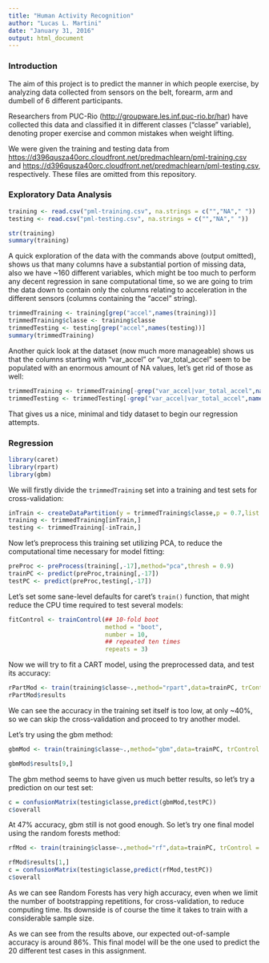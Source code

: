 ```yaml
---
title: "Human Activity Recognition"
author: "Lucas L. Martini"
date: "January 31, 2016"
output: html_document
---
```


### Introduction

The aim of this project is to predict the manner in which people exercise, by analyzing data collected from sensors on the belt, forearm, arm and dumbell of 6 different participants.

Researchers from PUC-Rio (<http://groupware.les.inf.puc-rio.br/har>) have collected this data and classified it in different classes ("classe" variable), denoting proper exercise and common mistakes when weight lifting.

We were given the training and testing data from <https://d396qusza40orc.cloudfront.net/predmachlearn/pml-training.csv> and <https://d396qusza40orc.cloudfront.net/predmachlearn/pml-testing.csv>, respectively.
These files are omitted from this repository.

### Exploratory Data Analysis

```r
training <- read.csv("pml-training.csv", na.strings = c("","NA"," "))
testing <- read.csv("pml-testing.csv", na.strings = c("","NA"," "))
```

```r
str(training)
summary(training)
```

A quick exploration of the data with the commands above (output omitted), shows us that many columns have a substantial portion of missing data, also we have ~160 different variables, which might be too much to perform any decent regression in sane computational time, so we are going to trim the data down to contain only the columns relating to acceleration in the different sensors (columns containing the "accel" string).

```r
trimmedTraining <- training[grep("accel",names(training))]
trimmedTraining$classe <- training$classe
trimmedTesting <- testing[grep("accel",names(testing))]
summary(trimmedTraining)
```

Another quick look at the dataset (now much more manageable) shows us that the columns starting with "var_accel" or "var_total_accel" seem to be populated with an enormous amount of NA values, let's get rid of those as well:

```r
trimmedTraining <- trimmedTraining[-grep("var_accel|var_total_accel",names(trimmedTraining))]
trimmedTesting <- trimmedTesting[-grep("var_accel|var_total_accel",names(trimmedTesting))]
```

That gives us a nice, minimal and tidy dataset to begin our regression attempts.

### Regression

```r
library(caret)
library(rpart)
library(gbm)
```

We will firstly divide the `trimmedTraining` set into a training and test sets for cross-validation:

```r
inTrain <- createDataPartition(y = trimmedTraining$classe,p = 0.7,list = F)
training <- trimmedTraining[inTrain,]
testing <- trimmedTraining[-inTrain,]
```

Now let's preprocess this training set utilizing PCA, to reduce the computational time necessary for model fitting:

```r
preProc <- preProcess(training[,-17],method="pca",thresh = 0.9)
trainPC <- predict(preProc,training[,-17])
testPC <- predict(preProc,testing[,-17])
```

Let's set some sane-level defaults for caret's `train()` function, that might reduce the CPU time required to test several models:

```r
fitControl <- trainControl(## 10-fold boot
                           method = "boot",
                           number = 10,
                           ## repeated ten times
                           repeats = 3)
```

Now we will try to fit a CART model, using the preprocessed data, and test its accuracy:

```r
rPartMod <- train(training$classe~.,method="rpart",data=trainPC, trControl = fitControl)
rPartMod$results
```

We can see the accuracy in the training set itself is too low, at only ~40%, so we can skip the cross-validation and proceed to try another model.

Let's try using the gbm method:

```r
gbmMod <- train(training$classe~.,method="gbm",data=trainPC, trControl = fitControl)
```

```r
gbmMod$results[9,]
```

The gbm method seems to have given us much better results, so let's try a prediction on our test set:

```r
c = confusionMatrix(testing$classe,predict(gbmMod,testPC))
c$overall
```

At 47% accuracy, gbm still is not good enough. So let's try one final model using the random forests method:

```r
rfMod <- train(training$classe~.,method="rf",data=trainPC, trControl = fitControl)
```
```r
rfMod$results[1,]
c = confusionMatrix(testing$classe,predict(rfMod,testPC))
c$overall
```

As we can see Random Forests has very high accuracy, even when we limit the number of bootstrapping repetitions, for cross-validation, to reduce computing time. Its downside is of course the time it takes to train with a considerable sample size.

As we can see from the results above, our expected out-of-sample accuracy is around 86%. This final model will be the one used to predict the 20 different test cases in this assignment.